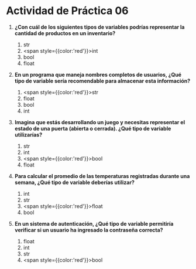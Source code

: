 # Actividad de Práctica 06

1. **¿Con cuál de los siguientes tipos de variables podrías representar la cantidad de productos en un inventario?**
    1. str
    2. <span style={{color:'red'}}>int</span>
    3. bool
    4. float

2. **En un programa que maneja nombres completos de usuarios, ¿Qué tipo de variable sería recomendable para almacenar esta información?**
    1. <span style={{color:'red'}}>str</span>
    2. float
    3. bool
    4. int

3. **Imagina que estás desarrollando un juego y necesitas representar el estado de una puerta (abierta o cerrada). ¿Qué tipo de variable utilizarías?**
    1. str
    2. int
    3. <span style={{color:'red'}}>bool</span>
    4. float

4. **Para calcular el promedio de las temperaturas registradas durante una semana, ¿Qué tipo de variable deberías utilizar?**
    1. int
    2. str
    3. <span style={{color:'red'}}>float</span>
    4. bool

5. **En un sistema de autenticación, ¿Qué tipo de variable permitiría verificar si un usuario ha ingresado la contraseña correcta?**
    1. float
    2. int
    3. str
    4. <span style={{color:'red'}}>bool</span>
